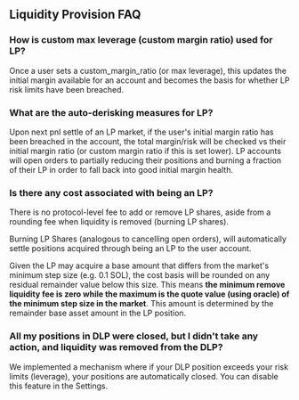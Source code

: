 ## Liquidity Provision FAQ

### How is custom max leverage (custom margin ratio) used for LP?

Once a user sets a custom_margin_ratio (or max leverage), this updates the initial margin available for an account and becomes the basis for whether LP risk limits have been breached.

### What are the auto-derisking measures for LP?

Upon next pnl settle of an LP market, if the user's initial margin ratio has been breached in the account, the total margin/risk will be checked vs their initial margin ratio (or custom margin ratio if this is set lower). LP accounts will open orders to partially reducing their positions and burning a fraction of their LP in order to fall back into good initial margin health.

### Is there any cost associated with being an LP?

There is no protocol-level fee to add or remove LP shares, aside from a rounding fee when liquidity is removed (burning LP shares).

Burning LP Shares (analogous to cancelling open orders), will automatically settle positions acquired through being an LP to the user account.

Given the LP may acquire a base amount that differs from the market's minimum step size (e.g. 0.1 SOL), the cost basis will be rounded on any residual remainder value below this size. This means **the minimum remove liquidity fee is zero while the maximum is the quote value (using oracle) of the minimum step size in the market**. This amount is determined by the remainder base asset amount in the LP position.

### All my positions in DLP were closed, but I didn't take any action, and liquidity was removed from the DLP?

We implemented a mechanism where if your DLP position exceeds your risk limits (leverage), your positions are automatically closed. You can disable this feature in the Settings.